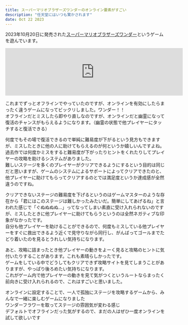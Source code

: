 ```yaml
---
title: スーパーマリオブラザーズワンダーのオンライン要素がすごい
description: "任天堂にはいつも驚かされます"
date: Oct 22 2023
---
```


2023年10月20日に発売された[スーパーマリオブラザーズワンダー](https://www.nintendo.com/jp/switch/aqmxa/index.html)というゲームを遊んでいます。

<iframe width="560" src="https://www.youtube.com/embed/5Vcqi39tuRg?si=F5p0zH8-6CU-HDK5" title="YouTube video player" frameborder="0" allow="accelerometer; autoplay; clipboard-write; encrypted-media; gyroscope; picture-in-picture; web-share" allowfullscreen></iframe>

これまでずっとオフラインでやっていたのですが、オンラインを有効にしたらまったく違うゲームになってビックリしました。ワンダー！！  
オフラインだとミスしたら即やり直しなのですが、オンラインだと幽霊になって復活のチャンスがもらえるようになります。（幽霊の状態で他プレイヤーにタッチすると復活できる）  

何度でもその場で復活できるので単純に難易度が下がるという見方もできますが、ミスしたときに他の人に助けてもらえるのが何というか嬉しいんですよね。  
過去作では何度かミスをすると難易度が下がったりヒントをくれたりしてプレイヤーの攻略を助けるシステムがありました。  
難しいステージを多くのプレイヤーがクリアできるようにするという目的は同じだと思いますが、ゲームのシステムによるサポートによってクリアできたのと、他プレイヤーに助けてもらってクリアするのとでは満足度というか達成感が全然違うのですね。

クリアできないステージの難易度を下げるというのはゲームマスターのような存在から「君にはこのステージは難しかったみたいだ。簡単にしてあげるね」と言われた感じで「ぐぬぬぬぬ…」ってなってしまい素直に受け入れられないのですが、ミスしたときに他プレイヤーに助けてもらうというのは全然ネガティブな印象がなかったです。  
自分も他プレイヤーを助けることができるので、何度もミスしている他プレイヤーをすぐに救出できるよう近くで見守りながら同行し、がんばってゴールまでたどり着いたのを見るとうれしい気持ちになります。

あと、攻略に詰まったとき他プレイヤーの動きをよーく見ると攻略のヒントに気付いたりすることがあります。これも素晴らしかったです。  
ゲームをしている中でどうしてもクリアできず攻略サイトを見てしまうことがありますが、やっぱり後ろめたい気持ちになります。  
これがゲーム内で他プレイヤーの動きを見て気がつくというルートならまったく前向きに受け入れられるので、これはすごいと思いました。

オンラインに設定することで、一人で孤独にステージを攻略するゲームから、みんなで一緒に楽しむゲームになりました  
ワンダーフラワーを取ってステージの雰囲気が変わる感じ  
デフォルトでオフラインだった気がするので、まだの人はぜひ一度オンラインを試して欲しいです


